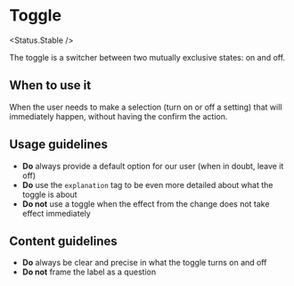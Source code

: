 

# Toggle

<Status.Stable />

The toggle is a switcher between two mutually exclusive states: on and off.

<Story id="forms-toggle--with-explanation" />
<Props of={Toggle} />

## When to use it

When the user needs to make a selection (turn on or off a setting) that will immediately happen, without having the confirm the action.

## Usage guidelines

- **Do** always provide a default option for our user (when in doubt, leave it off)
- **Do** use the `explanation` tag to be even more detailed about what the toggle is about
- **Do not** use a toggle when the effect from the change does not take effect immediately

## Content guidelines

- **Do** always be clear and precise in what the toggle turns on and off
- **Do not** frame the label as a question
